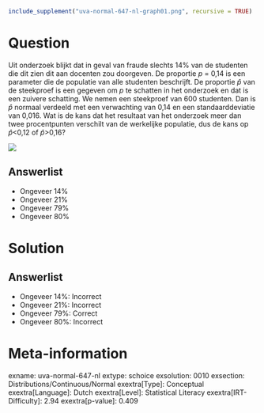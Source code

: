 ```r
include_supplement("uva-normal-647-nl-graph01.png", recursive = TRUE)
```

Question
========

Uit onderzoek blijkt dat in geval van fraude slechts 14% van de
studenten die dit zien dit aan docenten zou doorgeven. De proportie *p*
= 0,14 is een parameter die de populatie van alle studenten beschrijft.
De proportie $\hat{p}$ van de steekproef is een gegeven om *p* te
schatten in het onderzoek en dat is een zuivere schatting. We nemen een
steekproef van 600 studenten. Dan is $\hat{p}$ normaal verdeeld met
een verwachting van 0,14 en een standaarddeviatie van 0,016. Wat is de
kans dat het resultaat van het onderzoek meer dan twee procentpunten
verschilt van de werkelijke populatie, dus de kans op
$\hat{p}$\<0,12 of $\hat{p}$\>0,16?

![](uva-normal-647-nl-graph01.png)

Answerlist
----------

* Ongeveer 14%
* Ongeveer 21%
* Ongeveer 79%
* Ongeveer 80%

Solution
========

Answerlist
----------

* Ongeveer 14%: Incorrect
* Ongeveer 21%: Incorrect
* Ongeveer 79%: Correct
* Ongeveer 80%: Incorrect

Meta-information
================
exname: uva-normal-647-nl
extype: schoice
exsolution: 0010
exsection: Distributions/Continuous/Normal
exextra[Type]: Conceptual
exextra[Language]: Dutch
exextra[Level]: Statistical Literacy
exextra[IRT-Difficulty]: 2.94
exextra[p-value]: 0.409
